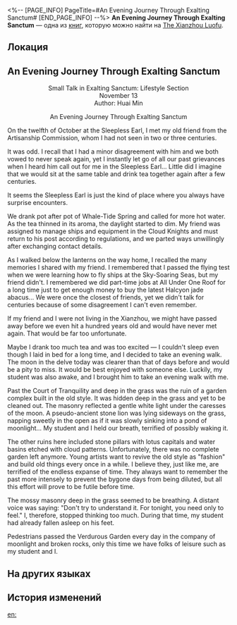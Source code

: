 <%-- [PAGE_INFO]
PageTitle=#An Evening Journey Through Exalting Sanctum#
[END_PAGE_INFO] --%>
{{Дополнить}}
{{Книга Инфобокс
|id           = 112
|partIds      = 190254
|Название     = 
|Изображение  = Иконка Пергамент Сяньчжоу.png
|Мир          = The Xianzhou Luofu
|Томов        = 1
|Автор        = <!--нужно добавить-->
|Описание     = An essay published in the literary review section. There are always wistful people on the Xianzhou who like to write long essays to express their feelings.
|Том1         = {{tx}}
|Источник1    = {{tx|Отсутствует источник}}
|Персонажи    = 
|Фракции      = 
}}
'''An Evening Journey Through Exalting Sanctum''' — одна из [[Книги|книг]], которую можно найти на [[The Xianzhou Luofu]].

==Локация==
{{Отметка карты|<!--название карты-->|<!--id отметки-->}}

==An Evening Journey Through Exalting Sanctum==
<div align="center">Small Talk in Exalting Sanctum: Lifestyle Section<br />
November 13<br />
Author: Huai Min

An Evening Journey Through Exalting Sanctum</div>

On the twelfth of October at the Sleepless Earl, I met my old friend from the Artisanship Commission, whom I had not seen in two or three centuries.

It was odd. I recall that I had a minor disagreement with him and we both vowed to never speak again, yet I instantly let go of all our past grievances when I heard him call out for me in the Sleepless Earl... Little did I imagine that we would sit at the same table and drink tea together again after a few centuries.

It seems the Sleepless Earl is just the kind of place where you always have surprise encounters.

We drank pot after pot of Whale-Tide Spring and called for more hot water. As the tea thinned in its aroma, the daylight started to dim. My friend was assigned to manage ships and equipment in the Cloud Knights and must return to his post according to regulations, and we parted ways unwillingly after exchanging contact details.

As I walked below the lanterns on the way home, I recalled the many memories I shared with my friend. I remembered that I passed the flying test when we were learning how to fly ships at the Sky-Soaring Seas, but my friend didn't. I remembered we did part-time jobs at All Under One Roof for a long time just to get enough money to buy the latest Halcyon jade abacus... We were once the closest of friends, yet we didn't talk for centuries because of some disagreement I can't even remember.

If my friend and I were not living in the Xianzhou, we might have passed away before we even hit a hundred years old and would have never met again. That would be far too unfortunate.

Maybe I drank too much tea and was too excited &mdash; I couldn't sleep even though I laid in bed for a long time, and I decided to take an evening walk. The moon in the delve today was clearer than that of days before and would be a pity to miss. It would be best enjoyed with someone else. Luckily, my student was also awake, and I brought him to take an evening walk with me.

Past the Court of Tranquility and deep in the grass was the ruin of a garden complex built in the old style. It was hidden deep in the grass and yet to be cleaned out. The masonry reflected a gentle white light under the caresses of the moon. A pseudo-ancient stone lion was lying sideways on the grass, napping sweetly in the open as if it was slowly sinking into a pond of moonlight... My student and I held our breath, terrified of possibly waking it.

The other ruins here included stone pillars with lotus capitals and water basins etched with cloud patterns. Unfortunately, there was no complete garden left anymore. Young artists want to revive the old style as "fashion" and build old things every once in a while. I believe they, just like me, are terrified of the endless expanse of time. They always want to remember the past more intensely to prevent the bygone days from being diluted, but all this effort will prove to be futile before time.

The mossy masonry deep in the grass seemed to be breathing. A distant voice was saying: "Don't try to understand it. For tonight, you need only to feel." I, therefore, stopped thinking too much. During that time, my student had already fallen asleep on his feet.

Pedestrians passed the Verdurous Garden every day in the company of moonlight and broken rocks, only this time we have folks of leisure such as my student and I.

==На других языках==
{{На других языках
|en   = An Evening Journey Through Exalting Sanctum
|zhs  = 记长乐天夜游
|zht  = 記長樂天夜遊
|ja   = 長楽天夜遊記
|ko   = 장낙천의 밤 여행기
|es   = Un paseo nocturno por el Sánctum de la Exaltación
|fr   = Une soirée au Sanctuaire de l'exaltation
|ru   = Ночная прогулка по Возвышающему святилищу
|th   = ย่ำราตรีผ่านแดนศักดิ์สิทธิ์
|vi   = Ghi Lại Chuyến Dạ Hành Trường Lạc Thiên
|de   = Abendliche Reise durchs Erhabene Heiligtum
|id   = Perjalanan Malam Melalui Exalting Sanctum
|pt   = Um Passeio Noturno pelo Santuário Glorificado
}}

==История изменений==
{{История изменений|3.5}}

[[en:]]